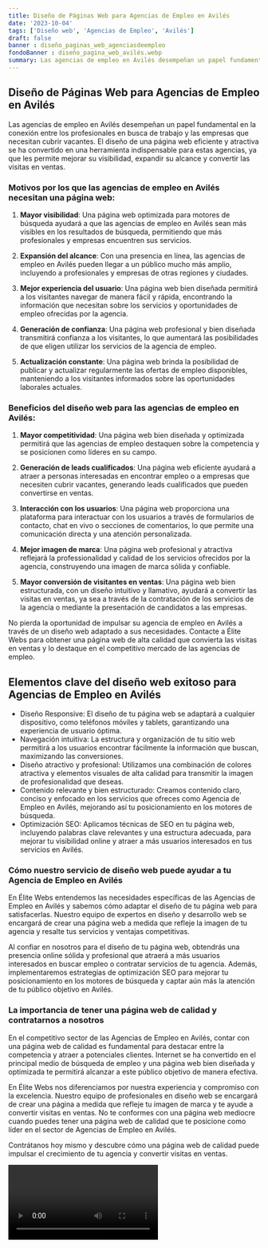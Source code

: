 ```yaml
---
title: Diseño de Páginas Web para Agencias de Empleo en Avilés
date: '2023-10-04'
tags: ['Diseño web', 'Agencias de Empleo', 'Avilés']
draft: false
banner : diseño_paginas_web_agenciasdeempleo
fondoBanner : diseño_pagina_web_avilés.webp
summary: Las agencias de empleo en Avilés desempeñan un papel fundamental en la conexión entre los profesionales en busca de trabajo y las empresas que necesitan cubrir vacantes. El diseño de una página web eficiente y atractiva se ha convertido en una herramienta indispensable para estas agencias, ya que les permite mejorar su visibilidad, expandir su alcance y convertir las visitas en ventas.
---
```


## Diseño de Páginas Web para Agencias de Empleo en Avilés

Las agencias de empleo en Avilés desempeñan un papel fundamental en la conexión entre los profesionales en busca de trabajo y las empresas que necesitan cubrir vacantes. El diseño de una página web eficiente y atractiva se ha convertido en una herramienta indispensable para estas agencias, ya que les permite mejorar su visibilidad, expandir su alcance y convertir las visitas en ventas.

### Motivos por los que las agencias de empleo en Avilés necesitan una página web:

1. **Mayor visibilidad**: Una página web optimizada para motores de búsqueda ayudará a que las agencias de empleo en Avilés sean más visibles en los resultados de búsqueda, permitiendo que más profesionales y empresas encuentren sus servicios.

2. **Expansión del alcance**: Con una presencia en línea, las agencias de empleo en Avilés pueden llegar a un público mucho más amplio, incluyendo a profesionales y empresas de otras regiones y ciudades.

3. **Mejor experiencia del usuario**: Una página web bien diseñada permitirá a los visitantes navegar de manera fácil y rápida, encontrando la información que necesitan sobre los servicios y oportunidades de empleo ofrecidas por la agencia.

4. **Generación de confianza**: Una página web profesional y bien diseñada transmitirá confianza a los visitantes, lo que aumentará las posibilidades de que eligen utilizar los servicios de la agencia de empleo.

5. **Actualización constante**: Una página web brinda la posibilidad de publicar y actualizar regularmente las ofertas de empleo disponibles, manteniendo a los visitantes informados sobre las oportunidades laborales actuales.

### Beneficios del diseño web para las agencias de empleo en Avilés:

1. **Mayor competitividad**: Una página web bien diseñada y optimizada permitirá que las agencias de empleo destaquen sobre la competencia y se posicionen como líderes en su campo.

2. **Generación de leads cualificados**: Una página web eficiente ayudará a atraer a personas interesadas en encontrar empleo o a empresas que necesiten cubrir vacantes, generando leads cualificados que pueden convertirse en ventas.

3. **Interacción con los usuarios**: Una página web proporciona una plataforma para interactuar con los usuarios a través de formularios de contacto, chat en vivo o secciones de comentarios, lo que permite una comunicación directa y una atención personalizada.

4. **Mejor imagen de marca**: Una página web profesional y atractiva reflejará la professionalidad y calidad de los servicios ofrecidos por la agencia, construyendo una imagen de marca sólida y confiable.

5. **Mayor conversión de visitantes en ventas**: Una página web bien estructurada, con un diseño intuitivo y llamativo, ayudará a convertir las visitas en ventas, ya sea a través de la contratación de los servicios de la agencia o mediante la presentación de candidatos a las empresas.

No pierda la oportunidad de impulsar su agencia de empleo en Avilés a través de un diseño web adaptado a sus necesidades. Contacte a Élite Webs para obtener una página web de alta calidad que convierta las visitas en ventas y lo destaque en el competitivo mercado de las agencias de empleo.

<GifSeo />

<Cta />

## Elementos clave del diseño web exitoso para Agencias de Empleo en Avilés

- Diseño Responsive: El diseño de tu página web se adaptará a cualquier dispositivo, como teléfonos móviles y tablets, garantizando una experiencia de usuario óptima.
- Navegación intuitiva: La estructura y organización de tu sitio web permitirá a los usuarios encontrar fácilmente la información que buscan, maximizando las conversiones.
- Diseño atractivo y profesional: Utilizamos una combinación de colores atractiva y elementos visuales de alta calidad para transmitir la imagen de profesionalidad que deseas.
- Contenido relevante y bien estructurado: Creamos contenido claro, conciso y enfocado en los servicios que ofreces como Agencia de Empleo en Avilés, mejorando así tu posicionamiento en los motores de búsqueda.
- Optimización SEO: Aplicamos técnicas de SEO en tu página web, incluyendo palabras clave relevantes y una estructura adecuada, para mejorar tu visibilidad online y atraer a más usuarios interesados en tus servicios en Avilés.

### Cómo nuestro servicio de diseño web puede ayudar a tu Agencia de Empleo en Avilés

En Élite Webs entendemos las necesidades específicas de las Agencias de Empleo en Avilés y sabemos cómo adaptar el diseño de tu página web para satisfacerlas. Nuestro equipo de expertos en diseño y desarrollo web se encargará de crear una página web a medida que refleje la imagen de tu agencia y resalte tus servicios y ventajas competitivas.

Al confiar en nosotros para el diseño de tu página web, obtendrás una presencia online sólida y profesional que atraerá a más usuarios interesados en buscar empleo o contratar servicios de tu agencia. Además, implementaremos estrategias de optimización SEO para mejorar tu posicionamiento en los motores de búsqueda y captar aún más la atención de tu público objetivo en Avilés.

### La importancia de tener una página web de calidad y contratarnos a nosotros

En el competitivo sector de las Agencias de Empleo en Avilés, contar con una página web de calidad es fundamental para destacar entre la competencia y atraer a potenciales clientes. Internet se ha convertido en el principal medio de búsqueda de empleo y una página web bien diseñada y optimizada te permitirá alcanzar a este público objetivo de manera efectiva.

En Élite Webs nos diferenciamos por nuestra experiencia y compromiso con la excelencia. Nuestro equipo de profesionales en diseño web se encargará de crear una página a medida que refleje tu imagen de marca y te ayude a convertir visitas en ventas. No te conformes con una página web mediocre cuando puedes tener una página web de calidad que te posicione como líder en el sector de Agencias de Empleo en Avilés.

Contrátanos hoy mismo y descubre cómo una página web de calidad puede impulsar el crecimiento de tu agencia y convertir visitas en ventas.

<Video />

<CtaBot job='Agencias de Empleo' city='Avilés'/>

<Gmaps query='Avilés+españa+maps' />